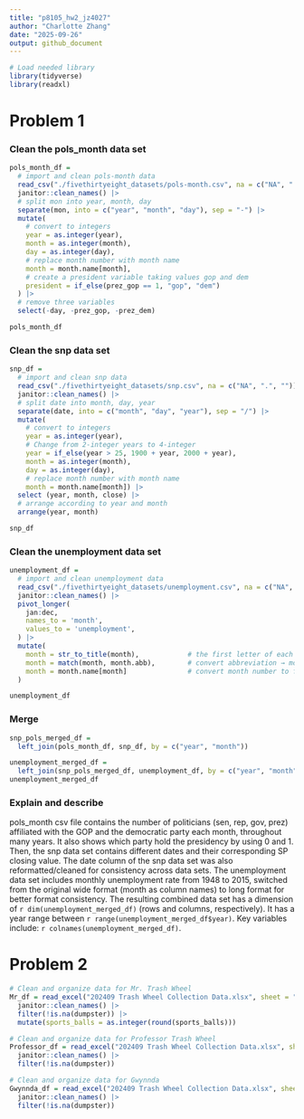 ```yaml
---
title: "p8105_hw2_jz4027"
author: "Charlotte Zhang"
date: "2025-09-26"
output: github_document
---
```

```r
# Load needed library
library(tidyverse)
library(readxl)
```

# Problem 1
### Clean the pols_month data set 
```r
pols_month_df = 
  # import and clean pols-month data
  read_csv("./fivethirtyeight_datasets/pols-month.csv", na = c("NA", ".", "")) |>
  janitor::clean_names() |>
  # split mon into year, month, day
  separate(mon, into = c("year", "month", "day"), sep = "-") |>
  mutate(
    # convert to integers
    year = as.integer(year),
    month = as.integer(month),
    day = as.integer(day),
    # replace month number with month name
    month = month.name[month],
    # create a president variable taking values gop and dem
    president = if_else(prez_gop == 1, "gop", "dem")
  ) |>
  # remove three variables
  select(-day, -prez_gop, -prez_dem)

pols_month_df
```

### Clean the snp data set
```r
snp_df = 
  # import and clean snp data
  read_csv("./fivethirtyeight_datasets/snp.csv", na = c("NA", ".", "")) |>
  janitor::clean_names() |>
  # split date into month, day, year
  separate(date, into = c("month", "day", "year"), sep = "/") |>
  mutate(
    # convert to integers
    year = as.integer(year),
    # Change from 2-integer years to 4-integer
    year = if_else(year > 25, 1900 + year, 2000 + year),
    month = as.integer(month),
    day = as.integer(day),
    # replace month number with month name
    month = month.name[month]) |>
  select (year, month, close) |>
  # arrange according to year and month
  arrange(year, month)

snp_df
```

### Clean the unemployment data set
```r
unemployment_df = 
  # import and clean unemployment data
  read_csv("./fivethirtyeight_datasets/unemployment.csv", na = c("NA", ".", "")) |>
  janitor::clean_names() |>
  pivot_longer(
    jan:dec,
    names_to = 'month',
    values_to = 'unemployment',
  ) |>
  mutate(
    month = str_to_title(month),            # the first letter of each month is capitalized
    month = match(month, month.abb),        # convert abbreviation → month number
    month = month.name[month]               # convert month number to full month name for format consistency 
  )

unemployment_df
```

### Merge
```r
snp_pols_merged_df = 
  left_join(pols_month_df, snp_df, by = c("year", "month"))

unemployment_merged_df =
  left_join(snp_pols_merged_df, unemployment_df, by = c("year", "month"))
unemployment_merged_df
```

### Explain and describe
pols_month csv file contains the number of politicians (sen, rep, gov, prez) affiliated with the GOP and the democratic party each month, throughout many years. It also shows which party hold the presidency by using 0 and 1. Then, the snp data set contains different dates and their corresponding SP closing value. The date column of the snp data set was also reformatted/cleaned for consistency across data sets. The unemployment data set includes monthly unemployment rate from 1948 to 2015, switched from the original wide format (month as column names) to long format for better format consistency. The resulting combined data set has a dimension of `r dim(unemployment_merged_df)` (rows and columns, respectively). It has a year range between `r range(unemployment_merged_df$year)`. Key variables include: `r colnames(unemployment_merged_df)`.

# Problem 2
```r
# Clean and organize data for Mr. Trash Wheel
Mr_df = read_excel("202409 Trash Wheel Collection Data.xlsx", sheet = "Mr. Trash Wheel", range = "A2:N653" ) |>
  janitor::clean_names() |>
  filter(!is.na(dumpster)) |>
  mutate(sports_balls = as.integer(round(sports_balls)))
```

```r
# Clean and organize data for Professor Trash Wheel
Professor_df = read_excel("202409 Trash Wheel Collection Data.xlsx", sheet = "Professor Trash Wheel") |>
  janitor::clean_names() |>
  filter(!is.na(dumpster))
```

```r
# Clean and organize data for Gwynnda
Gwynnda_df = read_excel("202409 Trash Wheel Collection Data.xlsx", sheet = "Gwynnda Trash Wheel") |>
  janitor::clean_names() |>
  filter(!is.na(dumpster))
```








